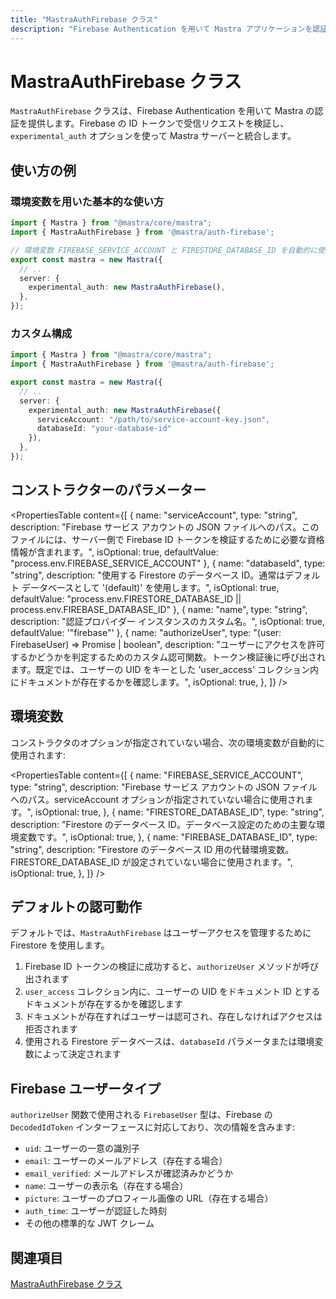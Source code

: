 ```yaml
---
title: "MastraAuthFirebase クラス"
description: "Firebase Authentication を用いて Mastra アプリケーションを認証する MastraAuthFirebase クラスの API リファレンス。"
---
```


# MastraAuthFirebase クラス

`MastraAuthFirebase` クラスは、Firebase Authentication を用いて Mastra の認証を提供します。Firebase の ID トークンで受信リクエストを検証し、`experimental_auth` オプションを使って Mastra サーバーと統合します。

## 使い方の例

### 環境変数を用いた基本的な使い方

```typescript filename="src/mastra/index.ts" showLineNumbers copy
import { Mastra } from "@mastra/core/mastra";
import { MastraAuthFirebase } from '@mastra/auth-firebase';

// 環境変数 FIREBASE_SERVICE_ACCOUNT と FIRESTORE_DATABASE_ID を自動的に使用します
export const mastra = new Mastra({
  // ..
  server: {
    experimental_auth: new MastraAuthFirebase(),
  },
});
```

### カスタム構成

```typescript filename="src/mastra/index.ts" showLineNumbers copy
import { Mastra } from "@mastra/core/mastra";
import { MastraAuthFirebase } from '@mastra/auth-firebase';

export const mastra = new Mastra({
  // ..
  server: {
    experimental_auth: new MastraAuthFirebase({
      serviceAccount: "/path/to/service-account-key.json",
      databaseId: "your-database-id"
    }),
  },
});
```

## コンストラクターのパラメーター

<PropertiesTable
  content={[
    {
      name: "serviceAccount",
      type: "string",
      description: "Firebase サービス アカウントの JSON ファイルへのパス。このファイルには、サーバー側で Firebase ID トークンを検証するために必要な資格情報が含まれます。",
      isOptional: true,
      defaultValue: "process.env.FIREBASE_SERVICE_ACCOUNT"
    },
    {
      name: "databaseId",
      type: "string",
      description: "使用する Firestore のデータベース ID。通常はデフォルト データベースとして '(default)' を使用します。",
      isOptional: true,
      defaultValue: "process.env.FIRESTORE_DATABASE_ID || process.env.FIREBASE_DATABASE_ID"
    },
    {
      name: "name",
      type: "string",
      description: "認証プロバイダー インスタンスのカスタム名。",
      isOptional: true,
      defaultValue: '"firebase"'
    },
    {
      name: "authorizeUser",
      type: "(user: FirebaseUser) => Promise<boolean> | boolean",
      description: "ユーザーにアクセスを許可するかどうかを判定するためのカスタム認可関数。トークン検証後に呼び出されます。既定では、ユーザーの UID をキーとした 'user_access' コレクション内にドキュメントが存在するかを確認します。",
      isOptional: true,
    },
  ]}
/>

## 環境変数

コンストラクタのオプションが指定されていない場合、次の環境変数が自動的に使用されます:

<PropertiesTable
  content={[
    {
      name: "FIREBASE_SERVICE_ACCOUNT",
      type: "string",
      description: "Firebase サービス アカウントの JSON ファイルへのパス。serviceAccount オプションが指定されていない場合に使用されます。",
      isOptional: true,
    },
    {
      name: "FIRESTORE_DATABASE_ID",
      type: "string",
      description: "Firestore のデータベース ID。データベース設定のための主要な環境変数です。",
      isOptional: true,
    },
    {
      name: "FIREBASE_DATABASE_ID",
      type: "string",
      description: "Firestore のデータベース ID 用の代替環境変数。FIRESTORE_DATABASE_ID が設定されていない場合に使用されます。",
      isOptional: true,
    },
  ]}
/>

## デフォルトの認可動作

デフォルトでは、`MastraAuthFirebase` はユーザーアクセスを管理するために Firestore を使用します。

1. Firebase ID トークンの検証に成功すると、`authorizeUser` メソッドが呼び出されます
2. `user_access` コレクション内に、ユーザーの UID をドキュメント ID とするドキュメントが存在するかを確認します
3. ドキュメントが存在すればユーザーは認可され、存在しなければアクセスは拒否されます
4. 使用される Firestore データベースは、`databaseId` パラメータまたは環境変数によって決定されます

## Firebase ユーザータイプ

`authorizeUser` 関数で使用される `FirebaseUser` 型は、Firebase の `DecodedIdToken` インターフェースに対応しており、次の情報を含みます:

- `uid`: ユーザーの一意の識別子
- `email`: ユーザーのメールアドレス（存在する場合）
- `email_verified`: メールアドレスが確認済みかどうか
- `name`: ユーザーの表示名（存在する場合）
- `picture`: ユーザーのプロフィール画像の URL（存在する場合）
- `auth_time`: ユーザーが認証した時刻
- その他の標準的な JWT クレーム

## 関連項目

[MastraAuthFirebase クラス](/docs/auth/firebase.mdx)